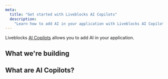 ```yaml
---
meta:
  title: "Get started with Liveblocks AI Copilots"
  description:
    "Learn how to add AI in your application with Liveblocks AI Copilots."
---
```


Liveblocks [AI Copilots](/docs/ready-made-features/ai-copilots) allows you to
add AI in your application.

## What we're building

## What are AI Copilots?
